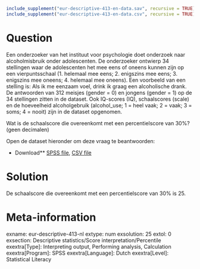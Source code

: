 ```r
include_supplement("eur-descriptive-413-en-data.sav", recursive = TRUE)
include_supplement("eur-descriptive-413-en-data.csv", recursive = TRUE)
```

Question
========
Een onderzoeker van het instituut voor psychologie doet onderzoek naar alcoholmisbruik onder adolescenten. De onderzoeker ontwierp 34 stellingen waar de adolescenten het mee eens of oneens kunnen zijn op een vierpuntsschaal (1. helemaal mee eens; 2. enigszins mee eens; 3. enigszins mee oneens; 4. helemaal mee oneens). Een voorbeeld van een stelling is: Als ik me eenzaam voel, drink ik graag een alcoholische drank. De antwoorden van 312 meisjes (gender = 0) en jongens (gender = 1) op de 34 stellingen zitten in de dataset. Ook IQ-scores (IQ), schaalscores (scale) en de hoeveelheid alcoholgebruik (alcohol_use; 1 = heel vaak; 2 = vaak; 3 = soms; 4 = nooit) zijn in de dataset opgenomen.

Wat is de schaalscore die overeenkomt met een percentielscore van 30%? (geen decimalen)

Open de dataset hieronder om deze vraag te beantwoorden:

* Download** [SPSS file](eur-descriptive-413-en-data.sav), [CSV file](eur-descriptive-413-en-data.csv)


Solution
========
De schaalscore die overeenkomt met een percentielscore van 30% is 25.

Meta-information
================
exname: eur-descriptive-413-nl
extype: num
exsolution: 25
extol: 0
exsection: Descriptive statistics/Score interpretation/Percentile
exextra[Type]: Interpreting output, Performing analysis, Calculation
exextra[Program]: SPSS
exextra[Language]: Dutch
exextra[Level]: Statistical Literacy
